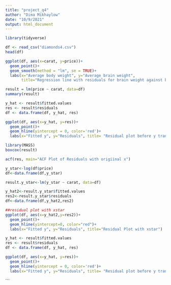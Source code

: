 ```yaml
---
title: "project_q4"
author: "Dima Mikhaylow"
date: "10/9/2021"
output: html_document
---
```


```r
library(tidyverse)
```



```r
df <- read_csv("diamonds4.csv")
head(df)
```


```r

ggplot(df, aes(x=carat, y=price))+
  geom_point()+
  geom_smooth(method = "lm", se = TRUE)+
  labs(x="Average body weight", y="Average brain weight",
       title="Regression line with residuals for brain weight against body weight of land mammals")
```

```r
result = lm(price ~ carat, data=df)
summary(result)
```


```r
y_hat <- result$fitted.values
res <- result$residuals
df <- data.frame(df, y_hat, res)

ggplot(df, aes(x=y_hat, y=res))+
  geom_point()+
  geom_hline(yintercept = 0, color='red')+
  labs(x="Fitted y", y="Residuals", title= "Residual plot before y transformation")
```

```r
library(MASS)
boxcox(result)
```


```r
acf(res, main="ACF Plot of Residuals with origiinal x")

```

```r
y_star<-log(df$price)
df<-data.frame(df,y_star)

result.y_star<-lm(y_star ~ carat, data=df)

y_hat2<-result.y_star$fitted.values
res2<-result.y_star$residuals
df<-data.frame(df,y_hat2,res2)

##residual plot with xstar
ggplot(df, aes(x=y_hat2,y=res2))+
  geom_point()+
  geom_hline(yintercept=0, color="red")+
  labs(x="Fitted y", y="Residuals", title="Residual Plot with xstar")

```


```r
y_hat <- result$fitted.values
res <- result$residuals
df <- data.frame(df, y_hat, res)

ggplot(df, aes(x=y_hat, y=res))+
  geom_point()+
  geom_hline(yintercept = 0, color='red')+
  labs(x="Fitted y", y="Residuals", title= "Residual plot before y transformation")
```
```







